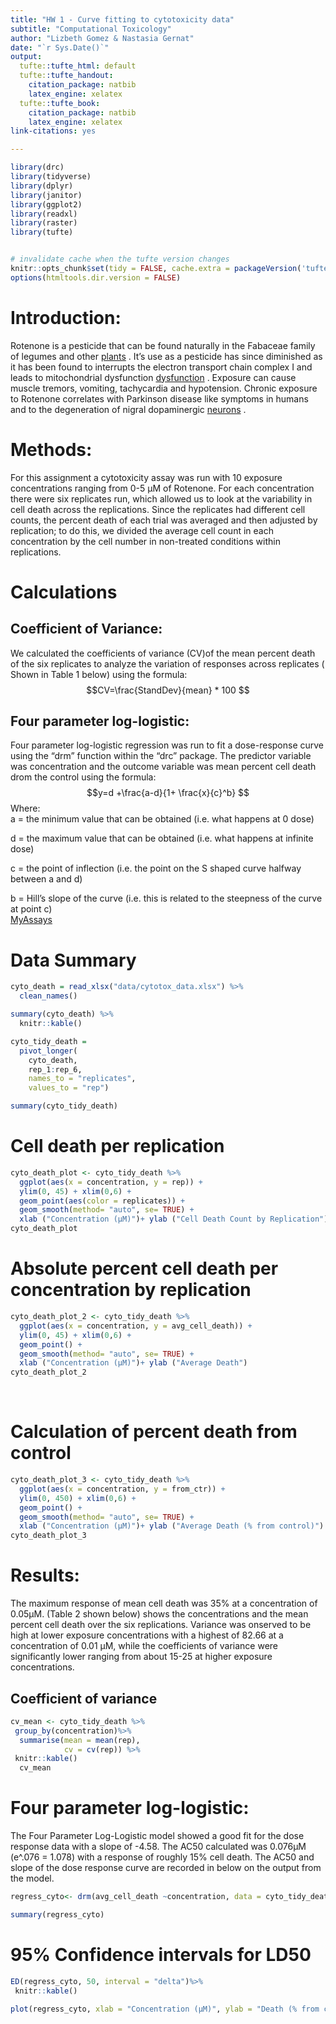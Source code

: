 ```yaml
---
title: "HW 1 - Curve fitting to cytotoxicity data"
subtitle: "Computational Toxicology"
author: "Lizbeth Gomez & Nastasia Gernat"
date: "`r Sys.Date()`"
output:
  tufte::tufte_html: default
  tufte::tufte_handout:
    citation_package: natbib
    latex_engine: xelatex
  tufte::tufte_book:
    citation_package: natbib
    latex_engine: xelatex
link-citations: yes

---
```

```r
library(drc) 
library(tidyverse) 
library(dplyr)
library(janitor) 
library(ggplot2)
library(readxl)
library(raster) 
library(tufte)


# invalidate cache when the tufte version changes
knitr::opts_chunk$set(tidy = FALSE, cache.extra = packageVersion('tufte'))
options(htmltools.dir.version = FALSE)

```

# Introduction:
Rotenone is a pesticide that can be found naturally in the Fabaceae family of legumes and other  [plants](www.acs.org/content/acs/en/molecule-of-the-week/archive/r/rotenone.html) .
It’s use as a pesticide has since diminished as it has been found to interrupts the electron transport chain complex I and leads to mitochondrial dysfunction [dysfunction](www.sciencedirect.com/topics/neuroscience/rotenone) .  Exposure can cause muscle tremors, vomiting, tachycardia and hypotension. Chronic exposure to Rotenone correlates with Parkinson disease like symptoms in humans and to the degeneration of nigral dopaminergic [neurons](www.nature.com/articles/srep45465) .

# Methods:

For this assignment a cytotoxicity assay was run with 10 exposure concentrations ranging from 0-5 μM of Rotenone. For each concentration there were six replicates run, which allowed us to look at the variability in cell death across the replications. Since the replicates had different cell counts, the percent death of each trial was averaged and then adjusted by replication; to do this, we divided the average cell count in each concentration by the cell number in non-treated conditions within replications.

# Calculations

## Coefficient of Variance:
We calculated the coefficients of variance (CV)of the mean percent death of the six replicates to analyze the variation of responses across replicates ( Shown in Table 1 below) using the formula:
$$CV=\frac{StandDev}{mean} * 100 $$

## Four parameter log-logistic:
Four parameter log-logistic  regression was run to fit a dose-response curve using the “drm” function within the “drc” package. The predictor variable was concentration and the outcome variable was mean percent cell death drom the control using the formula:
$$y=d +\frac{a-d}{1+ \frac{x}{c}^b}  $$
Where:  
a = the minimum value that can be obtained (i.e. what happens at 0 dose)

d = the maximum value that can be obtained (i.e. what happens at infinite dose)

c = the point of inflection (i.e. the point on the S shaped curve halfway between a and d)

b = Hill’s slope of the curve (i.e. this is related to the steepness of the curve at point c)  
[MyAssays](https://www.myassays.com/four-parameter-logistic-regression.html)

# Data Summary 
```r

cyto_death = read_xlsx("data/cytotox_data.xlsx") %>%
  clean_names() 

summary(cyto_death) %>% 
  knitr::kable()

```


```r
cyto_tidy_death = 
  pivot_longer(
    cyto_death, 
    rep_1:rep_6,
    names_to = "replicates", 
    values_to = "rep")

summary(cyto_tidy_death)
```




# Cell death per replication
```r

cyto_death_plot <- cyto_tidy_death %>% 
  ggplot(aes(x = concentration, y = rep)) +
  ylim(0, 45) + xlim(0,6) +
  geom_point(aes(color = replicates)) +
  geom_smooth(method= "auto", se= TRUE) +
  xlab ("Concentration (μM)")+ ylab ("Cell Death Count by Replication")
cyto_death_plot
```



# Absolute percent cell death per concentration by replication

```r

cyto_death_plot_2 <- cyto_tidy_death %>% 
  ggplot(aes(x = concentration, y = avg_cell_death)) +
  ylim(0, 45) + xlim(0,6) +
  geom_point() +
  geom_smooth(method= "auto", se= TRUE) +
  xlab ("Concentration (μM)")+ ylab ("Average Death")
cyto_death_plot_2
```

<br>


# Calculation of percent death from control

```r
cyto_death_plot_3 <- cyto_tidy_death %>% 
  ggplot(aes(x = concentration, y = from_ctr)) +
  ylim(0, 450) + xlim(0,6) +
  geom_point() +
  geom_smooth(method= "auto", se= TRUE) +
  xlab ("Concentration (μM)")+ ylab ("Average Death (% from control)")
cyto_death_plot_3

```


# Results:
The maximum response of mean cell death was  35% at a concentration of 0.05μM. (Table 2 shown below) shows the concentrations  and the mean percent cell death over the six replications. Variance was onserved to be high at lower exposure concentrations with a highest of  82.66 at a concentration of 0.01 μM, while the coefficients of variance were significantly lower ranging from about 15-25 at higher exposure concentrations. 

## Coefficient of variance

```r
cv_mean <- cyto_tidy_death %>%
 group_by(concentration)%>%
  summarise(mean = mean(rep), 
            cv = cv(rep)) %>%
 knitr::kable()
  cv_mean

```


# Four parameter log-logistic:
The Four Parameter Log-Logistic model showed a good fit for the dose response data with a slope of -4.58. The AC50 calculated was 0.076μM 
(e^.076 = 1.078) with a response of roughly 15% cell death. The AC50 and slope of the dose response curve are recorded in below on the output from the model.
```r

regress_cyto<- drm(avg_cell_death ~concentration, data = cyto_tidy_death, fct = LL.4(names = c("Slope","Lower Limit", "Upper Limit", "AC50" )))

```


```r
summary(regress_cyto)
```


# 95% Confidence intervals for LD50
```r

ED(regress_cyto, 50, interval = "delta")%>%
 knitr::kable()

```

```r
plot(regress_cyto, xlab = "Concentration (μM)", ylab = "Death (% from control)", col = "red", main = "Dose Response Curve for Rotenone")
```

